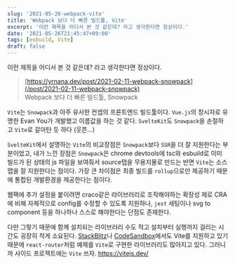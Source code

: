 ```yaml
---
slug: '2021-05-26-webpack-vite'
title: 'Webpack 보다 더 빠른 빌드툴, Vite'
excerpt: '이런 제목을 어디서 본 것 같은데? 라고 생각한다면 정상이다.'
date: '2021-05-26T21:45:47+09:00'
tags: [esbuild, Vite]
draft: false
---
```


이런 제목을 어디서 본 것 같은데?
라고 생각한다면 정상이다.

> [https://yrnana.dev/post/2021-02-11-webpack-snowpack](/post/2021-02-11-webpack-snowpack)  
> Webpack 보다 더 빠른 빌드툴, Snowpack

`Vite`는 `Snowpack`과 아주 유사한 컨셉의 프론트엔드 빌드툴이다.
`Vue.js`의 창시자로 유명한 Evan You가 개발했고 이름값을 하는 것 같다. `SvelteKit`도 `Snowpack`을 손절하고 `Vite`로 갈아탄 듯 하다 (웃픈...)

`SvelteKit`에서 설명하는 `Vite`의 비교장점은 `Snowpack`보다 `SSR`을 더 잘 지원한다는 부분이었고, 내가 느낀 장점은 `Snowpack`은 chrome devtools에 tsc와 esbuild로 이미 빌드가 된 상태의 js 파일을 보여줘서 source탭을 무용지물로 만드는 반면 `Vite`는 소스맵을 잘 지원한다는 점이다. 가장 큰 차이점은 최종 빌드를 `rollup`으로만 제공하기 때문에 통합된 개발환경을 제공한다는 점이다.

웹팩에 추가 설정을 붙이려면 craco같은 라이브러리로 조작해야하는 확장성 제로 CRA에 비해 자체적으로 config를 수정할 수 있도록 지원하나, `jest` 세팅이나 svg to component 등을 하나하나 스스로 해야한다는 단점도 존재한다.

다만 그렇기 때문에 함께 설치되는 라이브러리 수도 적고 설치부터 실행까지 걸리는 시간도 굉장히 적게 소요된다. [StackBlitz](https://stackblitz.com/)나 [CodeSandbox](https://codesandbox.io/)에서도 Vite를 지원하고 있기 때문에 `react-router`처럼 예제를 `Vite`로 구현한 라이브러리도 많아지고 있다.
그러니까 사이드 프로젝트에는 `Vite` 쓰자.
https://vitejs.dev/
